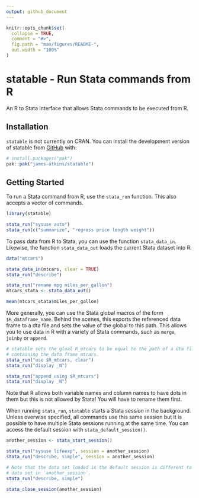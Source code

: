 ```yaml
---
output: github_document
---
```


<!-- README.md is generated from README.Rmd. Please edit that file -->

```r
knitr::opts_chunk$set(
  collapse = TRUE,
  comment = "#>",
  fig.path = "man/figures/README-",
  out.width = "100%"
)
```

# statable -  Run Stata commands from R

<!-- badges: start -->
<!-- badges: end -->

An R to Stata interface that allows Stata commands to be executed from R.

## Installation

`statable` is not currently on CRAN.
You can install the development version of statable from [GitHub](https://github.com/) with:

``` r
# install.packages("pak")
pak::pak("james-atkins/statable")
```

## Getting Started

To run a Stata command from R, use the `stata_run` function.
This also accepts a vector of commands.

```r
library(statable)

stata_run("sysuse auto")
stata_run(c("summarize", "regress price length weight"))
```

To pass data from R to Stata, you can use the function `stata_data_in`.
Likewise, the function `stata_data_out` loads the current Stata dataset into R.

```r
data("mtcars")

stata_data_in(mtcars, clear = TRUE)
stata_run("describe")

stata_run("rename mpg miles_per_gallon")
mtcars_stata <- stata_data_out()

mean(mtcars_stata$miles_per_gallon)
```

More generally, you can use the Stata global macros of the form `$R_dataframe_name`.
Behind the scenes, this exports the referenced data frame to a dta file and sets the value of the global to this path.
This allows you to use data in R with a variety of Stata commands, such as `merge`, `joinby` or `append`.

```r
# statable sets the gloal R_mtcars to be equal to the path of a dta file
# containing the data frame mtcars.
stata_run("use $R_mtcars, clear")
stata_run("display _N")

stata_run("append using $R_mtcars")
stata_run("display _N")
```

Note that R allows both variable names and column names to have dots in them but this is not allowed by Stata! You will have to rename them first.

When running `stata_run`, `statable` starts a Stata *session* in the background.
Unless overwise specified, all commands use this same session but it is possible to have multiple Stata sessions running at the same time.
You can access the default session with `stata_default_session()`.

```r
another_session <- stata_start_session()

stata_run("sysuse lifeexp", session = another_session)
stata_run("describe, simple", session = another_session)

# Note that the data set loaded in the default session is different to the
# data set in `another_session`.
stata_run("describe, simple")

stata_close_session(another_session)
```


